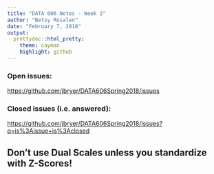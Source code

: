 ```yaml
---
title: "DATA 606 Notes - Week 2"
author: "Betsy Rosalen"
date: "February 7, 2018"
output:
  prettydoc::html_pretty:
    theme: cayman
    highlight: github
---
```


### Open issues: 

<https://github.com/jbryer/DATA606Spring2018/issues>

### Closed issues (i.e. answered):

<https://github.com/jbryer/DATA606Spring2018/issues?q=is%3Aissue+is%3Aclosed>

## Don't use Dual Scales unless you standardize with Z-Scores!